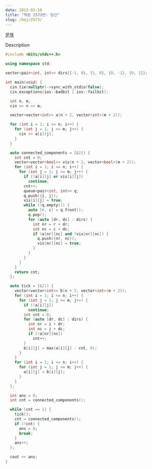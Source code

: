 ```yaml
---
date: 2023-03-10
title: "백준 2573번: 빙산"
slug: /boj/2573/
---
```




<MdxLayout>
<SEO title={title} description={title} />
<Container>

<Title>

{title}

<span>{date}</span>

</Title>

<Article>

[문제](https://www.acmicpc.net/problem/1937)

<p>Description</p>

```cpp
#include <bits/stdc++.h>

using namespace std;

vector<pair<int, int>> dirs{{-1, 0}, {1, 0}, {0, -1}, {0, 1}};

int main(void) {
  cin.tie(nullptr)->sync_with_stdio(false);
  cin.exceptions(ios::badbit | ios::failbit);

  int n, m;
  cin >> n >> m;

  vector<vector<int>> a(n + 2, vector<int>(m + 2));

  for (int i = 1; i <= n; i++) {
    for (int j = 1; j <= m; j++) {
      cin >> a[i][j];
    }
  }

  auto connected_components = [&]() {
    int cnt = 0;
    vector<vector<bool>> vis(n + 2, vector<bool>(m + 2));
    for (int i = 1; i <= n; i++) {
      for (int j = 1; j <= m; j++) {
        if (!a[i][j] or vis[i][j])
          continue;
        cnt++;
        queue<pair<int, int>> q;
        q.push({i, j});
        vis[i][j] = true;
        while (!q.empty()) {
          auto [r, c] = q.front();
          q.pop();
          for (auto [dr, dc] : dirs) {
            int nr = r + dr;
            int nc = c + dc;
            if (a[nr][nc] and !vis[nr][nc]) {
              q.push({nr, nc});
              vis[nr][nc] = true;
            }
          }
        }
      }
    }
    return cnt;
  };

  auto tick = [&]() {
    vector<vector<int>> b(n + 2, vector<int>(m + 2));
    for (int i = 1; i <= n; i++) {
      for (int j = 1; j <= m; j++) {
        if (!a[i][j])
          continue;
        int cnt = 0;
        for (auto [dr, dc] : dirs) {
          int nr = i + dr;
          int nc = j + dc;
          if (!a[nr][nc])
            cnt++;
        }
        b[i][j] = max(a[i][j] - cnt, 0);
      }
    }
    for (int i = 1; i <= n; i++) {
      for (int j = 1; j <= m; j++) {
        a[i][j] = b[i][j];
      }
    }
  };

  int ans = 0;
  int cnt = connected_components();

  while (cnt == 1) {
    tick();
    cnt = connected_components();
    if (!cnt) {
      ans = 0;
      break;
    }
    ans++;
  };

  cout << ans;
}
```

</Article>
</Container>
</MdxLayout>
